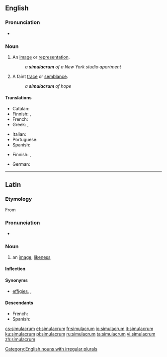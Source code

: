 ==English==

===Pronunciation===
* {{IPA|/ˌsimjəˈleɪkrəm/|lang=en}}

===Noun===
{{en-noun|s|simulacra}}
{{wikipedia}}
# An [[image]] or [[representation]].
#: ''a '''simulacrum''' of a New York studio apartment''
# A faint [[trace]] or [[semblance]].
#: ''a '''simulacrum''' of hope''

====Translations====
{{trans-top|image or representation}}
* Catalan: {{t|ca|simulacre|m}}
* Finnish: {{t+|fi|kuva}}, {{t+|fi|malli}}
* French: {{t+|fr|simulacre|m}}
* Greek: {{t+|el|απείκασμα|n}}, {{t+|el|επίφαση|f}}
{{trans-mid}}
* Italian: {{t+|it|simulacro|m}}
* Portuguese: {{t+|pt|simulacro|m}}
* Spanish: {{t+|es|simulacro|m}}
{{trans-bottom}}

{{trans-top|faint trace}}
* Finnish: {{t|fi|pilkahdus}}, {{t|fi|häivä}}
{{trans-mid}}
* German: {{t|de|Scheinbild|n}}
{{trans-bottom}}

[[Category:English nouns with irregular plurals]]

----

==Latin==

===Etymology===
From {{term|simulō|lang=la}}

===Pronunciation===
* {{la-pronunc|simulācrum}}

===Noun===
{{la-noun|simulācrum||simulācrī|n|second}}

# an [[image]], [[likeness]]

====Inflection====
{{la-decl-2nd-N|simulācr}}

====Synonyms====
* {{sense|image, likeness}} [[effigies]], {{l|la|imāgō}}, {{l|la|statua}}

====Descendants====
* French: {{l|fr|simulacre}}
* Spanish: {{l|es|simulacro}}

[[cs:simulacrum]]
[[et:simulacrum]]
[[fr:simulacrum]]
[[io:simulacrum]]
[[it:simulacrum]]
[[ku:simulacrum]]
[[pl:simulacrum]]
[[ru:simulacrum]]
[[ta:simulacrum]]
[[vi:simulacrum]]
[[zh:simulacrum]]